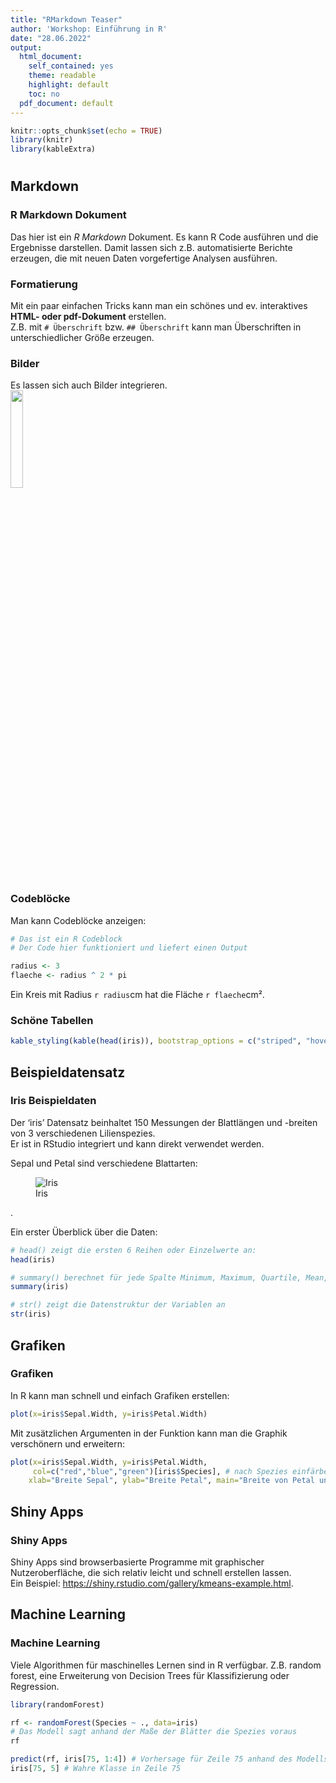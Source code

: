 ---
title: "RMarkdown Teaser"
author: 'Workshop: Einführung in R'
date: "28.06.2022"
output:
  html_document:
    self_contained: yes
    theme: readable
    highlight: default
    toc: no
  pdf_document: default
---

```{r setup, include=FALSE}
knitr::opts_chunk$set(echo = TRUE)
library(knitr)
library(kableExtra)
```


# {.tabset}

## Markdown
  
  
### R Markdown Dokument
  
Das hier ist ein *R Markdown* Dokument. Es kann R Code ausführen und die Ergebnisse darstellen. Damit lassen sich z.B. automatisierte Berichte erzeugen, die mit neuen Daten vorgefertige Analysen ausführen.
  
  
### Formatierung
  
Mit ein paar einfachen Tricks kann man ein schönes und ev. interaktives **HTML- oder pdf-Dokument** erstellen.  
Z.B. mit `# Überschrift` bzw. `## Überschrift` kann man Überschriften in unterschiedlicher Größe erzeugen.  
  
  
### Bilder
  
Es lassen sich auch Bilder integrieren.  
![](geist.jpeg){width=20%}
<!-- im Codeblock: knitr::include_graphics(). -->
  
  
### Codeblöcke
  
Man kann Codeblöcke anzeigen:  

```{r, include=T, eval=T, echo=T}
# Das ist ein R Codeblock
# Der Code hier funktioniert und liefert einen Output

radius <- 3
flaeche <- radius ^ 2 * pi

```
Ein Kreis mit Radius `r radius`cm hat die Fläche `r flaeche`cm².

### Schöne Tabellen
```{r, include=T, eval=T, echo=F}
kable_styling(kable(head(iris)), bootstrap_options = c("striped", "hover", "condensed", "responsive"), latex_options = "HOLD_position") 
```
  

  
## Beispieldatensatz
  
### Iris Beispieldaten
  
Der 'iris' Datensatz beinhaltet 150 Messungen der Blattlängen und -breiten von 3 verschiedenen Lilienspezies.  
Er ist in RStudio integriert und kann direkt verwendet werden.  
  
Sepal und Petal sind verschiedene Blattarten:  
  
![Iris](03_iris.png)
  
.  
  
Ein erster Überblick über die Daten:

```{r, include=T, eval=T, echo=T}

# head() zeigt die ersten 6 Reihen oder Einzelwerte an:
head(iris)
```

```{r, include=T, eval=T, echo=T}

# summary() berechnet für jede Spalte Minimum, Maximum, Quartile, Mean, Median:
summary(iris)
```

```{r, include=T, eval=T, echo=T}

# str() zeigt die Datenstruktur der Variablen an
str(iris)
```
  


## Grafiken

### Grafiken

In R kann man schnell und einfach Grafiken erstellen:

```{r, include=T, eval=T, echo=T}
plot(x=iris$Sepal.Width, y=iris$Petal.Width)
```
  
Mit zusätzlichen Argumenten in der Funktion kann man die Graphik verschönern und erweitern:  

```{r, include=T, eval=T, echo=T}

plot(x=iris$Sepal.Width, y=iris$Petal.Width, 
     col=c("red","blue","green")[iris$Species], # nach Spezies einfärben
    xlab="Breite Sepal", ylab="Breite Petal", main="Breite von Petal und Sepal") # Beschriftung

```

<!-- Mit dem Package 'plotly' sind auch interaktive Grafiken möglich:   -->

<!-- ```{r, include=T, eval=T, echo=T, message=F, warning=F} -->

<!-- #library(plotly) -->
<!-- #plot_ly(data = iris, x = ~Sepal.Width, y = ~Petal.Width, color = ~Species) -->



<!-- ``` -->

<!-- Oder 3D:   -->

<!-- ```{r, include=T, eval=T, echo=T, message=F, warning=F} -->

<!-- #plot_ly(data = iris, x = ~Sepal.Width, y = ~Petal.Width, z = ~Sepal.Length, color = ~Species) -->


<!-- ``` -->


  
  
## Shiny Apps

### Shiny Apps

Shiny Apps sind browserbasierte Programme mit graphischer Nutzeroberfläche, die sich relativ leicht und schnell erstellen lassen.   
Ein Beispiel: <https://shiny.rstudio.com/gallery/kmeans-example.html>.



## Machine Learning

### Machine Learning

Viele Algorithmen für maschinelles Lernen sind in R verfügbar. Z.B. random forest, eine Erweiterung von Decision Trees für Klassifizierung oder Regression. 


```{r, include=T, eval=T, echo=T, message=F, warning=F}

library(randomForest)

rf <- randomForest(Species ~ ., data=iris)
# Das Modell sagt anhand der Maße der Blätter die Spezies voraus
rf

predict(rf, iris[75, 1:4]) # Vorhersage für Zeile 75 anhand des Modells
iris[75, 5] # Wahre Klasse in Zeile 75

```






<!-- Zeug zum Rauskopieren

```{r, echo=T, eval=T, include=T}


```

So sieht Code im Text aus: `code`  
Bilder: ![optionale beschriftung](linkzumbild)
Links: [bla](link)
*kursiv*
**fett**
Tabelle in R Block: kable_styling(kable(head(iris)), bootstrap_options = c("striped", "hover", "condensed", "responsive"))

Ausklappbox:

<details>
  <summary><i>Ausklappbox</i></summary>
    <p>Das ist eine Ausklappbox.</p>
</details>


Fuer Regenbogentext das hier in style rein (mit jeweiligem element, wie p):
p {
          background: linear-gradient(to right, orange , yellow, green, cyan, blue, violet);
          -webkit-background-clip: text;
          -webkit-text-fill-color: transparent;
}


<br>

Datum:

format(Sys.time(), '%d.%m.%Y')
'`r format(Sys.time(), '%d.%m.%Y')`'

 --> 